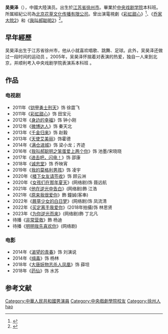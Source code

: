 {{missing information|生平及踏入演藝圈|time=2020-05-26T04:17:19+00:00}}
{{艺人
|姓名 = 吴昊泽
|类型 = 男艺人
|图片 = 
|图片尺寸 = 
|外文名 = 
|罗马拼音 = 
|昵称 = 吴波
|国籍 = {{PRC}}
|民族 = [[汉族|汉族]]
|出生日期 = {{Birth date and age|1987|3|24}}
|出生地点 = {{CHN}}[[江苏省|江苏省]][[徐州市|徐州市]]
|职业 = 演员
|教育程度 = 大学，毕业于中央戏剧学院05级表演系本科班。
|出道地点 = {{CHN}}
|出道日期 = 
|出道作 = [[铠甲勇士刑天|铠甲勇士刑天]]
|经纪公司 = 北京花草文化传播有限公司
|网站 = 
|相关团体 = 
|module= 
}}
'''吴昊泽'''（{{bd|1987年|3月24日|catIdx=W}}），中國大陸演员。出生於[[江苏省|江苏省]][[徐州市|徐州市]]。畢業於[[中央戏剧学院|中央戏剧学院]]本科班。所属經紀公司為[[北京花草文化传播有限公司|北京花草文化传播有限公司]]。曾出演電視劇《[[彩虹甜心|彩虹甜心]]》<ref>{{cite news |title=吴昊泽加盟《彩虹甜心》 有望成下一个郑元畅 |url=https://ent.qq.com/a/20110106/000441.htm |publisher=腾讯娱乐 |accessdate=2020-08-25 |archive-date=2012-11-23 |archive-url=https://web.archive.org/web/20121123160235/http://ent.qq.com/a/20110106/000441.htm |dead-url=no }}</ref>、《[[乔家大院2|乔家大院2]]》和《[[我叫郝聪明2|我叫郝聪明2]]》<ref>{{cite news |title=《乔家大院2》杀青 吴昊泽续写晋商传奇 |url=http://ent.sina.com.cn/v/m/2016-06-22/doc-ifxtfrrc4119480.shtml |publisher=新浪娛樂 |accessdate=2020-08-25 |archive-date=2017-05-07 |archive-url=https://web.archive.org/web/20170507232422/http://ent.sina.com.cn/v/m/2016-06-22/doc-ifxtfrrc4119480.shtml |dead-url=no }}</ref>。

==早年經歷==
吴昊泽出生于江苏省徐州市，他从小就喜欢唱歌、跳舞、足球。此外，吴昊泽还做过一段时间的运动员  。2005年，吴昊泽怀揣着对表演的热爱，独自一人来到北京，并顺利考入中央戏剧学院表演系本科班  。

==作品==
===电视剧===
*2011年《[[铠甲勇士刑天|铠甲勇士刑天]]》饰 徐霆飞
*2011年《[[彩虹甜心|彩虹甜心]]》饰 田宝元 
*2012年《[[身边的幸福|身边的幸福]]》饰 钟小刚 
*2012年《[[微博达人|微博达人]]》饰 秦天北 
*2013年《[[千金归来|千金归来]]》饰 赵毅
*2013年《[[天使艾美丽|天使艾美丽]]》饰霍德
*2014年《[[满仓进城|满仓进城]]》饰 梁小龙；齐迹
*2016年《[[我叫郝聪明之笨蛋爱上两个你|我叫郝聪明之笨蛋爱上两个你]]》饰 池墨/宋晓晓 
*2017年《[[进击吧，闪电！|进击吧，闪电！]]》饰 邵康
*2018年《[[诚忠堂|诚忠堂]]》饰 乔映宵
*2019年《[[我的莫格利男孩|我的莫格利男孩]]》饰 凌宇
*2020年《[[楼下女友请签收|楼下女友请签收]]》饰 顾云洲
*2020年《[[女孩们在那年夏天|女孩们在那年夏天]]》(网络剧)饰 聂远航
*2021年《[[他在逆光中告白|他在逆光中告白]]》(网络剧)飾 江浩
*2021年《[[原来我很爱你|原来我很爱你]]》飾 鐘誠(客串)
*2022年《[[蕨草少女的白日梦|蕨草少女的白日梦]]》(网络剧)饰 凤流清
*2022年《[[买定离手我爱你|买定离手我爱你]]》(2018年拍攝)饰 林思贤
*2023年《[[为你逆光而来|为你逆光而来]]》(网络剧)飾 丁北凡
*待播《[[非常营救|非常营救]]》飾 杨迪
*待播《[[明明我先喜欢你|明明我先喜欢你]]》(网络剧)

===电影===
*2014年《[[渴望的青春|渴望的青春]]》饰 刘演说
*2014年《[[缉毒|缉毒]]》饰 杨林
*2018年《[[大唐妖物志杀人凤凰|大唐妖物志杀人凤凰]]》饰 薛坦
*2018年《[[药仙|药仙]]》饰 水苏

==参考文献==
{{reflist}}

{{DEFAULTSORT:wu haoze}}
[[Category:中華人民共和國男演員|Category:中華人民共和國男演員]]
[[Category:中央戲劇學院校友|Category:中央戲劇學院校友]]
[[Category:徐州人|Category:徐州人]]
[[Category:吴姓|hao]]